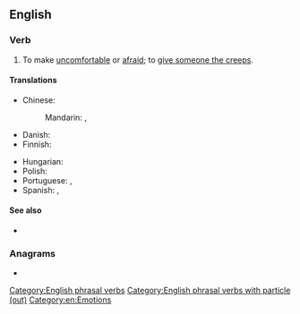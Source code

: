 ==English==

===Verb===
{{en-verb|*}}

# {{lb|en|informal|transitive}} To make [[uncomfortable]] or [[afraid]]; to [[give someone the creeps]].
#: {{uxi|en|That janitor who's always talking about blood '''creeps me out'''.}}

====Translations====
{{trans-top|make uncomfortable}}
* Chinese:
*: Mandarin: {{t|cmn|[[讓]]……[[毛骨悚然]]}}, {{t|cmn|[[让]]……[[毛骨悚然]]|tr=ràng... máogǔsǒngrán}}
* Danish: {{t-needed|da}}
* Finnish: {{t+|fi|pelottaa}}
{{trans-mid}}
* Hungarian: {{t|hu|[[borsódzik]] [[tőle]] [[a]] [[háta]]}}
* Polish: {{t-needed|pl}}
* Portuguese: {{t+|pt|arrepiar}}, {{t+|pt|assustar}}
* Spanish: {{t+|es|asustar}}, {{t+|es|dar}} {{l|es|escalofríos}}
{{trans-bottom}}

====See also====
* {{l|en|weird out}}

===Anagrams===
* {{anagrams|en|a=ceeoprtu|outcreep}}

[[Category:English phrasal verbs]]
[[Category:English phrasal verbs with particle (out)]]
[[Category:en:Emotions]]
